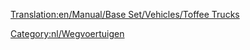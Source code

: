 [[Translation:en/Manual/Base Set/Vehicles/Toffee Trucks]]

{{nl/Wegvoertuig|name     = MightyMover Toffeetruck
  |img      = MightyMover_toffee.png
  |price    = £4.798 (€ 9.596)
  |speed    = 48 km/h
  |annual   = £421 (€ 842)
  |designed = 1935
  |life     = 15
  |capacity = 17 ton toffee
}}
{{nl/Wegvoertuig|name     = Powernaught Toffeetruck
  |img      = Powernaught_toffee.png
  |price    = £6.029 (€ 12.058)
  |speed    = 88 km/h
  |annual   = £787 (€ 1.574)
  |designed = 1977
  |life     = 15
  |capacity = 19 ton toffee
}}
{{nl/Wegvoertuig|name     = Wizzowow Toffeetruck
  |img      = Wizzowow_toffee.png
  |price    = £6.439 (€ 12.878)
  |speed    = 112 Km/h
  |annual   = £1.125 (€ 2.250)
  |designed = 2014
  |life     = 15
  |capacity = 22 ton toffee
}}

[[Category:nl/Wegvoertuigen]]